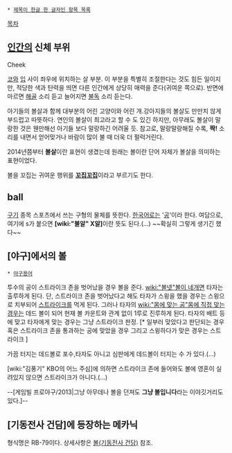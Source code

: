  * [[제목이 한글 한 글자인 항목 목록]]

[[목차]]
== [[인간]]의 신체 부위 ==
Cheek

[[코]]와 [[입]] 사이 좌우에 위치하는 살 부분.
이 부분을 특별히 조절한다는 것도 힘든 일이지만, 적당한 색과 탄력을 띄면 다른 인간에게 상당히 매력을 준다(귀여운 쪽으로). 반면에 마르면 [[해골]] 소리 듣고 늘어지면 [[불독]] 소리 듣는다.

아기들의 볼살과 함께 대부분의 어린 고양이와 어린 개.강아지들의 볼살도 만만치 않게 부드럽고 따뜻하다. 연인의 볼살이 최고라고 할 수 도 있긴 하지만, 아무래도 볼살이 말랑한 것은 웬만해선 아기들 보다 말랑하긴 어려울 듯. 참고로, 말랑말랑해질 수록, '''짝!''' 소리를 내면서 얻어맞거나 바람이 많이 불 때 더욱 더 펄럭거린다.

2014년쯤부터 '''볼살'''이란 표현이 생겼는데 원래는 볼이란 단어 자체가 볼살을 의미하는 표현이었다.

볼을 꼬집는 귀여운 행위를 '''[[꼬집꼬집]]'''이라고 부르기도 한다.

== ball ==
[[구기]] 종목 스포츠에서 쓰는 구형의 물체를 뜻한다. [[한국어]]로는 '[[공]]'이라 한다.
여담으로, 여기에 s가 붙으면 '''[wiki:"불알" X알]'''이란 뜻도 된다.(...) ~~확실히 그렇게 생기긴 했다~~

== [야구]에서의 볼 ==
 * [[야구용어]]

투수의 공이 스트라이크 존을 벗어났을 경우 볼을 준다. [[wiki:"볼넷"볼이 네개]]면 타자는 출루하게 된다. 단, 스트라이크 존을 벗어났다고 해도 타자가 스윙을 했을 경우는 스윙으로 치부되어 [[스트라이크]]를 먹게 된다. 그러나 타자의 [[wiki:"몸에 맞는 공"몸에 직접 맞는 경우]]는 데드 볼이 되어 현재 볼 카운트와 관계 없이 1루로 진루하게 된다. 타자의 배트 등에 맞고 타자에게 맞는 경우는 그냥 스트라이크 판정. [* 일부러 맞았다고 판단되는 경우 혹은 스트라이크 존을 통과하는 공에 맞았을 경우 그리고 스윙하다가 맞은 경우는 스트라이크 ]

가끔 터지는 데드볼로 포수,타자도 아니고 심판에게 데드볼이 터지는 수 가 있다.(...)

[wiki:"김풍기" KBO의 어느 주심]에 의하면 스트라이크 존에 들어와도 볼에 영혼이 실려있지 않으면 스트라이크가 아니다.(...)

--[게임빌 프로야구/2013|그냥 아무데나 볼을 던져도 '''그냥 볼입니다'''라는 이야깃거리도 있다.]--
== [기동전사 건담]에 등장하는 메카닉 ==
형식명은 RB-79이다. 상세사항은 [[볼(기동전사 건담)]] 참조.
